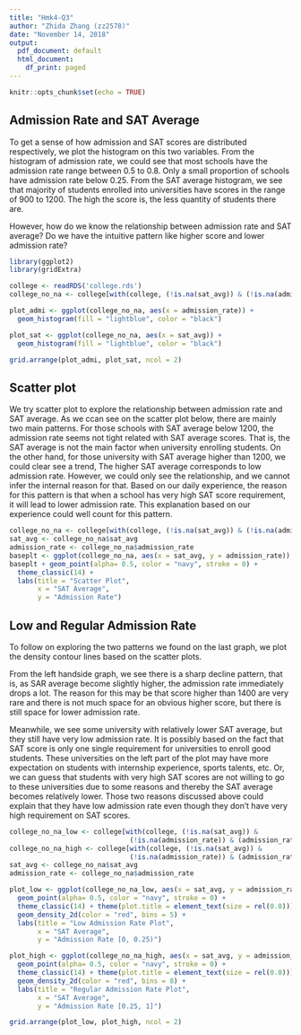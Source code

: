 ```yaml
---
title: "Hmk4-Q3"
author: "Zhida Zhang (zz2578)"
date: "November 14, 2018"
output:
  pdf_document: default
  html_document:
    df_print: paged
---
```


```r
knitr::opts_chunk$set(echo = TRUE)
```

## Admission Rate and SAT Average

To get a sense of how admission and SAT scores are distributed respectively, we plot the histogram on this two variables. From the histogram of admission rate, we could see that most schools have the admission rate range between 0.5 to 0.8. Only a small proportion of schools have admission rate below 0.25. From the SAT average histogram, we see that majority of students enrolled into universities have scores in the range of 900 to 1200. The high the score is, the less quantity of students there are. 

However, how do we know the relationship between admission rate and SAT average? Do we have the intuitive pattern like higher score and lower admission rate?

```r
library(ggplot2)
library(gridExtra)

college <- readRDS('college.rds')
college_no_na <- college[with(college, (!is.na(sat_avg)) & (!is.na(admission_rate))), ]

plot_admi <- ggplot(college_no_na, aes(x = admission_rate)) +
  geom_histogram(fill = "lightblue", color = "black")

plot_sat <- ggplot(college_no_na, aes(x = sat_avg)) +
  geom_histogram(fill = "lightblue", color = "black")

grid.arrange(plot_admi, plot_sat, ncol = 2)

```


## Scatter plot

We try scatter plot to explore the relationship between admission rate and SAT average. As we ccan see on the scatter plot below, there are mainly two main patterns. For those schools with SAT average below 1200, the admission rate seems not tight related with SAT average scores. That is, the SAT average is not the main factor when university enrolling students. On the other hand, for those university with SAT average higher than 1200, we could clear see a trend, The higher SAT average corresponds to low admission rate. However, we could only see the relationship, and we cannot infer the internal reason for that. Based on our daily experience, the reason for this pattern is that when a school has very high SAT score requirement, it will lead to lower admission rate. This explanation based on our experience could well count for this pattern. \newline \newline \newline


```r

college_no_na <- college[with(college, (!is.na(sat_avg)) & (!is.na(admission_rate))), ]
sat_avg <- college_no_na$sat_avg
admission_rate <- college_no_na$admission_rate 
baseplt <- ggplot(college_no_na, aes(x = sat_avg, y = admission_rate))
baseplt + geom_point(alpha= 0.5, color = "navy", stroke = 0) +
  theme_classic(14) + 
  labs(title = "Scatter Plot", 
       x = "SAT Average", 
       y = "Admission Rate")


```






## Low and Regular Admission Rate

To follow on exploring the two patterns we found on the last graph, we plot the density contour lines based on the scatter plots. 

From the left handside graph, we see there is a sharp decline pattern, that is, as SAR average become slightly higher, the admission rate immediately drops a lot. The reason for this may be that score higher than 1400 are very rare and there is not much space for an obvious higher score, but there is still space for lower admission rate. 

Meanwhile, we see some university with relatively lower SAT average, but they still have very low admission rate. It is possibly based on the fact that SAT score is only one single requirement for universities to enroll good students. These universities on the left part of the plot may have more expectation on students with internship experience, sports talents, etc. Or, we can guess that students with very high SAT scores are not willing to go to these universities due to some reasons and thereby the SAT average becomes relatively lower. Those two reasons discussed above could explain that they have low admission rate even though they don't have very high requirement on SAT scores.  \newline \newline

```r

college_no_na_low <- college[with(college, (!is.na(sat_avg)) & 
                              (!is.na(admission_rate)) & (admission_rate < 0.25)), ]
college_no_na_high <- college[with(college, (!is.na(sat_avg)) & 
                              (!is.na(admission_rate)) & (admission_rate >= 0.25)), ]
sat_avg <- college_no_na$sat_avg
admission_rate <- college_no_na$admission_rate

plot_low <- ggplot(college_no_na_low, aes(x = sat_avg, y = admission_rate))+ 
  geom_point(alpha= 0.5, color = "navy", stroke = 0) +
  theme_classic(14) + theme(plot.title = element_text(size = rel(0.8))) +
  geom_density_2d(color = "red", bins = 5) + 
  labs(title = "Low Admission Rate Plot", 
       x = "SAT Average", 
       y = "Admission Rate [0, 0.25)")

plot_high <- ggplot(college_no_na_high, aes(x = sat_avg, y = admission_rate))+ 
  geom_point(alpha= 0.5, color = "navy", stroke = 0) +
  theme_classic(14) + theme(plot.title = element_text(size = rel(0.8))) +
  geom_density_2d(color = "red", bins = 8) + 
  labs(title = "Regular Admission Rate Plot", 
       x = "SAT Average", 
       y = "Admission Rate [0.25, 1]")

grid.arrange(plot_low, plot_high, ncol = 2)


```
